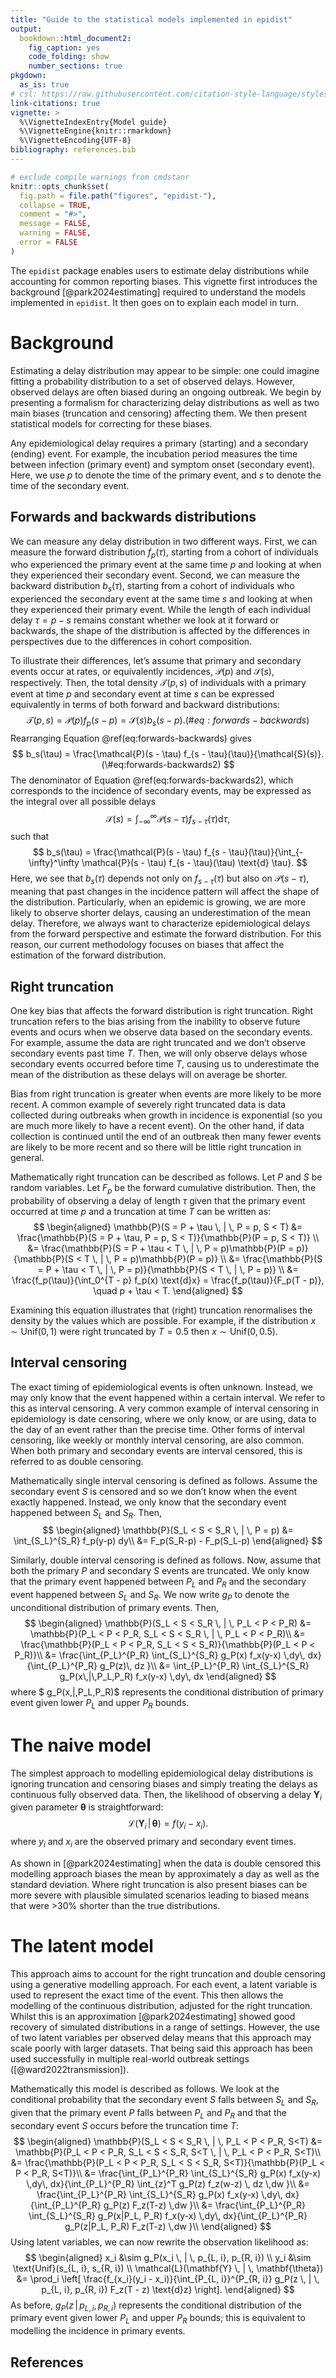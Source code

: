 ```yaml
---
title: "Guide to the statistical models implemented in epidist"
output:
  bookdown::html_document2:
    fig_caption: yes
    code_folding: show
    number_sections: true
pkgdown:
  as_is: true
# csl: https://raw.githubusercontent.com/citation-style-language/styles/master/apa-numeric-superscript-brackets.csl
link-citations: true
vignette: >
  %\VignetteIndexEntry{Model guide}
  %\VignetteEngine{knitr::rmarkdown}
  %\VignetteEncoding{UTF-8}
bibliography: references.bib
---
```


```r
# exclude compile warnings from cmdstanr
knitr::opts_chunk$set(
  fig.path = file.path("figures", "epidist-"),
  collapse = TRUE,
  comment = "#>",
  message = FALSE,
  warning = FALSE,
  error = FALSE
)
```

The `epidist` package enables users to estimate delay distributions while accounting for common reporting biases.
This vignette first introduces the background [@park2024estimating] required to understand the models implemented in `epidist`.
It then goes on to explain each model in turn.

# Background {#maths}

Estimating a delay distribution may appear to be simple: one could imagine fitting a probability distribution to a set of observed delays.
However, observed delays are often biased during an ongoing outbreak.
We begin by presenting a formalism for characterizing delay distributions as well as two main biases (truncation and censoring) affecting them.
We then present statistical models for correcting for these biases.

Any epidemiological delay requires a primary (starting) and a secondary (ending) event.
For example, the incubation period measures the time between infection (primary event) and symptom onset (secondary event).
Here, we use $p$ to denote the time of the primary event, and $s$ to denote the time of the secondary event.

## Forwards and backwards distributions

We can measure any delay distribution in two different ways.
First, we can measure the forward distribution $f_p(\tau)$, starting from a cohort of individuals who experienced the primary event at the same time $p$ and looking at when they experienced their secondary event.
Second, we can measure the backward distribution $b_s(\tau)$, starting from a cohort of individuals who experienced the secondary event at the same time $s$ and looking at when they experienced their primary event.
While the length of each individual delay $\tau = p-s$ remains constant whether we look at it forward or backwards, the shape of the distribution is affected by the differences in perspectives due to the differences in cohort composition.

To illustrate their differences, let's assume that primary and secondary events occur at rates, or equivalently incidences, $\mathcal{P}(p)$ and $\mathcal{S}(s)$, respectively.
Then, the total density $\mathcal{T}(p, s)$ of individuals with a primary event at time $p$ and secondary event at time $s$ can be expressed equivalently in terms of both forward and backward distributions:
$$
\mathcal{T}(p, s) = \mathcal{P}(p) f_p(s - p)  = \mathcal{S}(s) b_s(s - p).  (\#eq:forwards-backwards)
$$
Rearranging Equation \@ref(eq:forwards-backwards) gives
$$
b_s(\tau) = \frac{\mathcal{P}(s - \tau) f_{s - \tau}(\tau)}{\mathcal{S}(s)}. (\#eq:forwards-backwards2)
$$
The denominator of Equation \@ref(eq:forwards-backwards2), which corresponds to the incidence of secondary events, may be expressed as the integral over all possible delays
$$
\mathcal{S}(s) = \int_{-\infty}^\infty \mathcal{P}(s - \tau) f_{s - \tau}(\tau) \text{d} \tau,
$$
such that
$$
b_s(\tau) = \frac{\mathcal{P}(s - \tau) f_{s - \tau}(\tau)}{\int_{-\infty}^\infty \mathcal{P}(s - \tau) f_{s - \tau}(\tau) \text{d} \tau}.
$$
Here, we see that $b_s(\tau)$ depends not only on $f_{s - \tau}(\tau)$ but also on $\mathcal{P}(s - \tau)$, meaning that past changes in the incidence pattern will affect the shape of the distribution.
Particularly, when an epidemic is growing, we are more likely to observe shorter delays, causing an underestimation of the mean delay.
Therefore, we always want to characterize epidemiological delays from the forward perspective and estimate the forward distribution.
For this reason, our current methodology focuses on biases that affect the estimation of the forward distribution.

## Right truncation

One key bias that affects the forward distribution is right truncation.
Right truncation refers to the bias arising from the inability to observe future events and ocurs when we observe data based on the secondary events.
For example, assume the data are right truncated and we don't observe secondary events past time $T$.
Then, we will only observe delays whose secondary events occurred before time $T$, causing us to underestimate the mean of the distribution as these delays will on average be shorter.

Bias from right truncation is greater when events are more likely to be more recent.
A common example of severely right truncated data is data collected during outbreaks when growth in incidence is exponential (so you are much more likely to have a recent event).
On the other hand, if data collection is continued until the end of an outbreak then many fewer events are likely to be more recent and so there will be little right truncation in general.

Mathematically right truncation can be described as follows.
Let $P$ and $S$ be random variables.
Let $F_p$ be the forward cumulative distribution.
Then, the probability of observing a delay of length $\tau$ given that the primary event occurred at time $p$ and a truncation at time $T$ can be written as:
$$
\begin{aligned}
\mathbb{P}(S = P + \tau \, | \, P = p, S < T) &= \frac{\mathbb{P}(S = P + \tau, P = p, S < T)}{\mathbb{P}(P = p, S < T)} \\
&= \frac{\mathbb{P}(S = P + \tau < T \, | \, P = p)\mathbb{P}(P = p)}{\mathbb{P}(S < T \, | \, P = p)\mathbb{P}(P = p)} \\
&= \frac{\mathbb{P}(S = P + \tau < T \, | \, P = p)}{\mathbb{P}(S < T \, | \, P = p)} \\
&= \frac{f_p(\tau)}{\int_0^{T - p} f_p(x) \text{d}x} = \frac{f_p(\tau)}{F_p(T - p)}, \quad p + \tau < T.
\end{aligned}
$$

Examining this equation illustrates that (right) truncation renormalises the density by the values which are possible.
For example, if the distribution $x \sim \text{Unif}(0, 1)$ were right truncated by $T = 0.5$ then $x \sim \text{Unif}(0, 0.5)$.

## Interval censoring

The exact timing of epidemiological events is often unknown.
Instead, we may only know that the event happened within a certain interval.
We refer to this as interval censoring.
A very common example of interval censoring in epidemiology is date censoring, where we only know, or are using, data to the day of an event rather than the precise time.
Other forms of interval censoring, like weekly or monthly interval censoring, are also common.
When both primary and secondary events are interval censored, this is referred to as double censoring.

Mathematically single interval censoring is defined as follows.
Assume the secondary event $S$ is censored and so we don't know when the event exactly happened.
Instead, we only know that the secondary event happened between $S_L$ and $S_R$.
Then,
$$
\begin{aligned}
\mathbb{P}(S_L < S < S_R \, | \, P = p) &= \int_{S_L}^{S_R} f_p(y-p) dy\\
&= F_p(S_R-p) - F_p(S_L-p)
\end{aligned}
$$

Similarly, double interval censoring is defined as follows.
Now, assume that both the primary $P$ and secondary $S$ events are truncated.
We only know that the primary event happened between $P_L$ and $P_R$ and the secondary event happened between $S_L$ and $S_R$.
We now write $g_P$ to denote the unconditional distribution of primary events.
Then,
$$
\begin{aligned}
\mathbb{P}(S_L < S < S_R \, | \, P_L < P < P_R) &= \mathbb{P}(P_L < P < P_R, S_L < S < S_R \, | \, P_L < P < P_R)\\
&= \frac{\mathbb{P}(P_L < P < P_R, S_L < S < S_R)}{\mathbb{P}(P_L < P < P_R)}\\
&= \frac{\int_{P_L}^{P_R} \int_{S_L}^{S_R} g_P(x) f_x(y-x) \,dy\, dx}{\int_{P_L}^{P_R} g_P(z)\, dz  }\\
&= \int_{P_L}^{P_R} \int_{S_L}^{S_R} g_P(x\,|\,P_L,P_R) f_x(y-x) \,dy\, dx
\end{aligned}
$$
where $ g_P(x\,|\,P_L,P_R)$ represents the conditional distribution of primary event given lower $P_L$ and upper $P_R$ bounds.

# The naive model

The simplest approach to modelling epidemiological delay distributions is ignoring truncation and censoring biases and simply treating the delays as continuous fully observed data.
Then, the likelihood of observing a delay $\mathbf{Y}_i$ given parameter $\mathbf{\theta}$ is straightforward:
$$
\mathcal{L}(\mathbf{Y}_i \, | \, \mathbf{\theta}) = f(y_i - x_i).
$$
where $y_i$ and $x_i$ are the observed primary and secondary event times.

As shown in [@park2024estimating]  when the data is double censored this modelling approach biases the mean by approximately a day as well as the standard deviation.
Where right truncation is also present biases can be more severe with plausible simulated scenarios leading to biased means that were >30% shorter than the true distributions.

# The latent model

This approach aims to account for the right truncation and double censoring using a generative modelling approach.
For each event, a latent variable is used to represent the exact time of the event.
This then allows the modelling of the continuous distribution, adjusted for the right truncation.
Whilst this is an approximation [@park2024estimating] showed good recovery of simulated distributions in a range of settings.
However, the use of two latent variables per observed delay means that this approach may scale poorly with larger datasets.
That being said this approach has been used successfully in multiple real-world outbreak settings ([@ward2022transmission]).

Mathematically this model is described as follows.
We look at the conditional probability that the secondary event $S$ falls between $S_L$ and $S_R$, given that the primary event $P$ falls between $P_L$ and $P_R$ and that the secondary event $S$ occurs before the truncation time $T$:
$$
\begin{aligned}
\mathbb{P}(S_L < S < S_R \, | \, P_L < P < P_R, S<T) &= \mathbb{P}(P_L < P < P_R, S_L < S < S_R, S<T \, | \, P_L < P < P_R, S<T)\\
&= \frac{\mathbb{P}(P_L < P < P_R, S_L < S < S_R, S<T)}{\mathbb{P}(P_L < P < P_R, S<T)}\\
&= \frac{\int_{P_L}^{P_R} \int_{S_L}^{S_R} g_P(x) f_x(y-x) \,dy\, dx}{\int_{P_L}^{P_R} \int_{z}^T g_P(z) f_z(w-z) \, dz \,dw  }\\
&= \frac{\int_{P_L}^{P_R} \int_{S_L}^{S_R} g_P(x) f_x(y-x) \,dy\, dx}{\int_{P_L}^{P_R} g_P(z) F_z(T-z) \,dw  }\\
&= \frac{\int_{P_L}^{P_R} \int_{S_L}^{S_R} g_P(x|P_L, P_R) f_x(y-x) \,dy\, dx}{\int_{P_L}^{P_R} g_P(z|P_L, P_R) F_z(T-z) \,dw  }\\
\end{aligned}
$$
Using latent variables, we can now rewrite the observation likelihood as:
$$
\begin{aligned}
x_i &\sim g_P(x_i \, | \, p_{L, i}, p_{R, i}) \\
y_i &\sim \text{Unif}(s_{L, i}, s_{R, i}) \\
\mathcal{L}(\mathbf{Y} \, | \, \mathbf{\theta}) &= \prod_i \left[ \frac{f_{x_i}(y_i - x_i)}{\int_{P_{L, i}}^{P_{R, i}} g_P(z \, | \, p_{L, i}, p_{R, i}) F_z(T - z) \text{d}z} \right].
\end{aligned}
$$
As before, $g_P(z \, | \, p_{L, i}, p_{R, i})$ represents the conditional distribution of the primary event given lower $P_L$ and upper $P_R$ bounds; this is equivalent to modelling the incidence in primary events.

## References {-}
